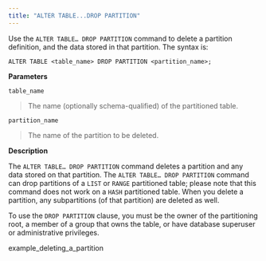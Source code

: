 ```yaml
---
title: "ALTER TABLE...DROP PARTITION"
---
```


<div id="alter_table_drop_partition" class="registered_link"></div>


Use the `ALTER TABLE… DROP PARTITION` command to delete a partition definition, and the data stored in that partition. The syntax is:

``` text
ALTER TABLE <table_name> DROP PARTITION <partition_name>;
```

**Parameters**

`table_name`

> The name (optionally schema-qualified) of the partitioned table.

`partition_name`

> The name of the partition to be deleted.

**Description**

The `ALTER TABLE… DROP PARTITION` command deletes a partition and any data stored on that partition. The `ALTER TABLE… DROP PARTITION` command can drop partitions of a `LIST` or `RANGE` partitioned table; please note that this command does not work on a `HASH` partitioned table. When you delete a partition, any subpartitions (of that partition) are deleted as well.

To use the `DROP PARTITION` clause, you must be the owner of the partitioning root, a member of a group that owns the table, or have database superuser or administrative privileges.

<div class="toctree" maxdepth="3">

example\_deleting\_a\_partition

</div>
